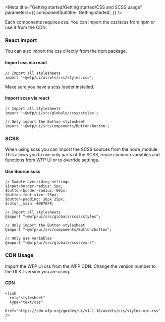 
<Meta
  title="Getting started/Getting started/CSS and SCSS usage"
  parameters={{
    componentSubtitle: 'Getting started',
  }}
/>

Each components requires css. You can import the css/scss from npm or use it from the CDN.

### React import

You can also import the css directly from the npm package.

#### Import css via react

```
// Import all stylesheets
import '~@wfp/ui/assets/css/styles.css';

```

Make sure you have a scss loader installed.

#### Import scss via react

```
// Import all stylesheets
import '~@wfp/ui/src/globals/scss/styles';

// Only import the Button stylesheet
import '~@wfp/ui/src/components/Button/button';

```

### SCSS

When using scss you can import the SCSS sources from the node_module. This allows you to use only parts of the SCSS, reuse common variables and functions from WFP UI or to override settings.

#### Use Source scss

```
// Sample overriding settings
$input-border-radius: 5px;
$button-border-radius: 60px;
$button-font-size: 25px;
$button-padding: 10px 25px;
$color__main: #0076FF;

// Import all stylesheets
@import "~@wfp/ui/src/globals/scss/styles";

// Only import the Button stylesheet
@import "~@wfp/ui/src/components/Button/button";

// Only use variables
@import "~@wfp/ui/src/globals/scss/vars";
```

### CDN Usage

Import the WFP UI css from the WFP CDN. Change the version number to the UI Kit version you are using.

#### CDN

```
<link
  rel="stylesheet"
  type="text/css"
  href="https://cdn.wfp.org/guides/ui/v1.1.16/assets/css/styles.min.css"
/>
```
